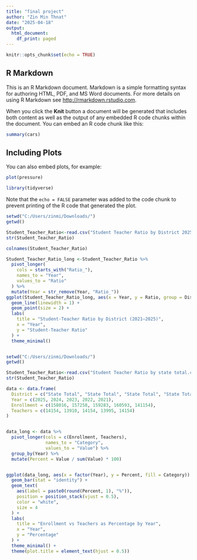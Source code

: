---
title: "final project"
author: "Zin Min Thnat"
date: "2025-04-18"
output:
  html_document:
    df_print: paged
---

```{r setup, include=FALSE}
knitr::opts_chunk$set(echo = TRUE)
```

## R Markdown

This is an R Markdown document. Markdown is a simple formatting syntax for authoring HTML, PDF, and MS Word documents. For more details on using R Markdown see <http://rmarkdown.rstudio.com>.

When you click the **Knit** button a document will be generated that includes both content as well as the output of any embedded R code chunks within the document. You can embed an R code chunk like this:

```{r cars}
summary(cars)
```

## Including Plots

You can also embed plots, for example:

```{r pressure, echo=FALSE}
plot(pressure)
```



```{r}
library(tidyverse)
```
Note that the `echo = FALSE` parameter was added to the code chunk to prevent printing of the R code that generated the plot.
```{r}
setwd("C:/Users/zinmi/Downloads/")
getwd()
```

```{r}
Student_Teacher_Ratio<-read.csv("Student Teacher Ratio by District 2025.csv")
str(Student_Teacher_Ratio)
```
```{r}
colnames(Student_Teacher_Ratio)
```

```{r}
Student_Teacher_Ratio_long <-Student_Teacher_Ratio %>%
  pivot_longer(
    cols = starts_with("Ratio_"),
    names_to = "Year",
    values_to = "Ratio"
  ) %>%
  mutate(Year = str_remove(Year, "Ratio_")) 
ggplot(Student_Teacher_Ratio_long, aes(x = Year, y = Ratio, group = District, color = District)) +
  geom_line(linewidth = 1) +
  geom_point(size = 2) +
  labs(
    title = "Student-Teacher Ratio by District (2021–2025)",
    x = "Year",
    y = "Student-Teacher Ratio"
  ) +
  theme_minimal()
```
    
```{r}

```

```{r}
setwd("C:/Users/zinmi/Downloads/")
getwd()
```

```{r}
Student_Teacher_Ratio<-read.csv("Student Teacher Ratio by state total.csv")
str(Student_Teacher_Ratio)
```



```{r}
data <- data.frame(
  District = c("State Total", "State Total", "State Total", "State Total", "State Total"),
  Year = c(2025, 2024, 2023, 2022, 2021),
  Enrollment = c(158016, 157258, 159283, 160593, 141154),
  Teachers = c(14154, 13910, 14154, 13995, 14154)
)


data_long <- data %>%
  pivot_longer(cols = c(Enrollment, Teachers), 
               names_to = "Category", 
               values_to = "Value") %>%
  group_by(Year) %>%
  mutate(Percent = Value / sum(Value) * 100)


ggplot(data_long, aes(x = factor(Year), y = Percent, fill = Category)) +
  geom_bar(stat = "identity") +
  geom_text(
    aes(label = paste0(round(Percent, 1), "%")),
    position = position_stack(vjust = 0.5),
    color = "white",
    size = 4
  ) +
  labs(
    title = "Enrollment vs Teachers as Percentage by Year",
    x = "Year",
    y = "Percentage"
  ) +
  theme_minimal() +
  theme(plot.title = element_text(hjust = 0.5))

```


